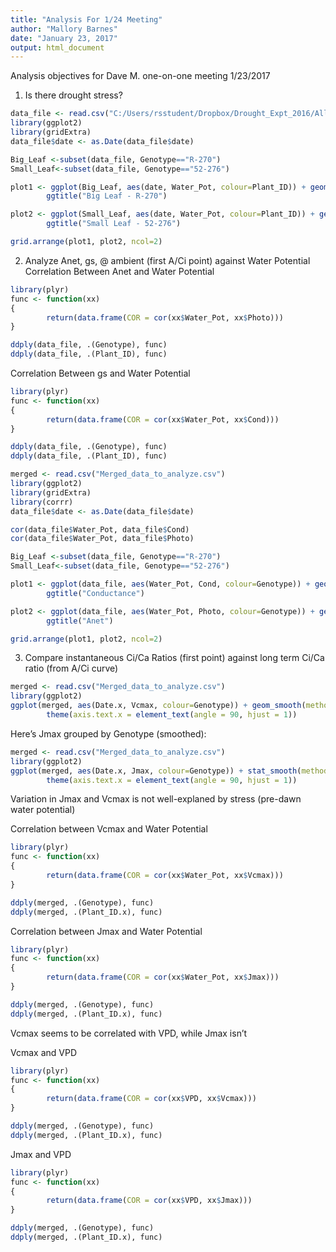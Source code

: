 ```yaml
---
title: "Analysis For 1/24 Meeting"
author: "Mallory Barnes"
date: "January 23, 2017"
output: html_document
---
```


Analysis objectives for Dave M. one-on-one meeting 1/23/2017

1) Is there drought stress?


```r
data_file <- read.csv("C:/Users/rsstudent/Dropbox/Drought_Expt_2016/All_with_more_licor_vars.csv")
library(ggplot2)
library(gridExtra)
data_file$date <- as.Date(data_file$date)

Big_Leaf <-subset(data_file, Genotype=="R-270")
Small_Leaf<-subset(data_file, Genotype=="52-276")

plot1 <- ggplot(Big_Leaf, aes(date, Water_Pot, colour=Plant_ID)) + geom_line(aes(group=Plant_ID))+ theme(axis.text.x = element_text(angle = 90, hjust = 1)) +
        ggtitle("Big Leaf - R-270")

plot2 <- ggplot(Small_Leaf, aes(date, Water_Pot, colour=Plant_ID)) + geom_line( aes(group=Plant_ID))+ theme(axis.text.x = element_text(angle = 90, hjust = 1)) +
        ggtitle("Small Leaf - 52-276")

grid.arrange(plot1, plot2, ncol=2)

```


2) Analyze Anet, gs, @ ambient (first A/Ci point) against Water Potential 
Correlation Between Anet and Water Potential 
```r
library(plyr)
func <- function(xx)
{
        return(data.frame(COR = cor(xx$Water_Pot, xx$Photo)))
}

ddply(data_file, .(Genotype), func)
ddply(data_file, .(Plant_ID), func)
```
Correlation Between gs and Water Potential 
```r
library(plyr)
func <- function(xx)
{
        return(data.frame(COR = cor(xx$Water_Pot, xx$Cond)))
}

ddply(data_file, .(Genotype), func)
ddply(data_file, .(Plant_ID), func)
```

```r
merged <- read.csv("Merged_data_to_analyze.csv")
library(ggplot2)
library(gridExtra)
library(corrr)
data_file$date <- as.Date(data_file$date)

cor(data_file$Water_Pot, data_file$Cond)
cor(data_file$Water_Pot, data_file$Photo)

Big_Leaf <-subset(data_file, Genotype=="R-270")
Small_Leaf<-subset(data_file, Genotype=="52-276")

plot1 <- ggplot(data_file, aes(Water_Pot, Cond, colour=Genotype)) + geom_point(aes(group=Genotype))+ theme(axis.text.x = element_text(angle = 90, hjust = 1)) +
        ggtitle("Conductance")

plot2 <- ggplot(data_file, aes(Water_Pot, Photo, colour=Genotype)) + geom_point(aes(group=Genotype))+ theme(axis.text.x = element_text(angle = 90, hjust = 1)) +
        ggtitle("Anet")

grid.arrange(plot1, plot2, ncol=2)
```


3) Compare instantaneous Ci/Ca Ratios (first point) against long term Ci/Ca ratio (from A/Ci curve)

```r
merged <- read.csv("Merged_data_to_analyze.csv")
library(ggplot2)
ggplot(merged, aes(Date.x, Vcmax, colour=Genotype)) + geom_smooth(method="lm", aes(group=Genotype))+
        theme(axis.text.x = element_text(angle = 90, hjust = 1))
```

Here's Jmax grouped by Genotype (smoothed): 

```r
merged <- read.csv("Merged_data_to_analyze.csv")
library(ggplot2)
ggplot(merged, aes(Date.x, Jmax, colour=Genotype)) + stat_smooth(method="lm", aes(group=Genotype))+
        theme(axis.text.x = element_text(angle = 90, hjust = 1))
```

Variation in Jmax and Vcmax is not well-explaned by stress (pre-dawn water potential)

Correlation between Vcmax and Water Potential

```r
library(plyr)
func <- function(xx)
{
        return(data.frame(COR = cor(xx$Water_Pot, xx$Vcmax)))
}

ddply(merged, .(Genotype), func)
ddply(merged, .(Plant_ID.x), func)
```



Correlation between Jmax and Water Potential

```r
library(plyr)
func <- function(xx)
{
        return(data.frame(COR = cor(xx$Water_Pot, xx$Jmax)))
}

ddply(merged, .(Genotype), func)
ddply(merged, .(Plant_ID.x), func)
```

Vcmax seems to be correlated with VPD, while Jmax isn't

Vcmax and VPD
```r
library(plyr)
func <- function(xx)
{
        return(data.frame(COR = cor(xx$VPD, xx$Vcmax)))
}

ddply(merged, .(Genotype), func)
ddply(merged, .(Plant_ID.x), func)
```

Jmax and VPD
```r
library(plyr)
func <- function(xx)
{
        return(data.frame(COR = cor(xx$VPD, xx$Jmax)))
}

ddply(merged, .(Genotype), func)
ddply(merged, .(Plant_ID.x), func)
```



